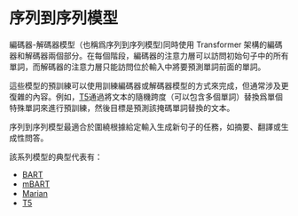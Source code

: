 # 序列到序列模型

<CourseFloatingBanner
    chapter={1}
    classNames="absolute z-10 right-0 top-0"
/>

<Youtube id="0_4KEb08xrE" />

編碼器-解碼器模型（也稱爲序列到序列模型)同時使用 Transformer 架構的編碼器和解碼器兩個部分。在每個階段，編碼器的注意力層可以訪問初始句子中的所有單詞，而解碼器的注意力層只能訪問位於輸入中將要預測單詞前面的單詞。

這些模型的預訓練可以使用訓練編碼器或解碼器模型的方式來完成，但通常涉及更復雜的內容。例如，[T5](https://huggingface.co/t5-base)通過將文本的隨機跨度（可以包含多個單詞）替換爲單個特殊單詞來進行預訓練，然後目標是預測該掩碼單詞替換的文本。

序列到序列模型最適合於圍繞根據給定輸入生成新句子的任務，如摘要、翻譯或生成性問答。

該系列模型的典型代表有：

- [BART](https://huggingface.co/transformers/model_doc/bart.html)
- [mBART](https://huggingface.co/transformers/model_doc/mbart.html)
- [Marian](https://huggingface.co/transformers/model_doc/marian.html)
- [T5](https://huggingface.co/transformers/model_doc/t5.html)
